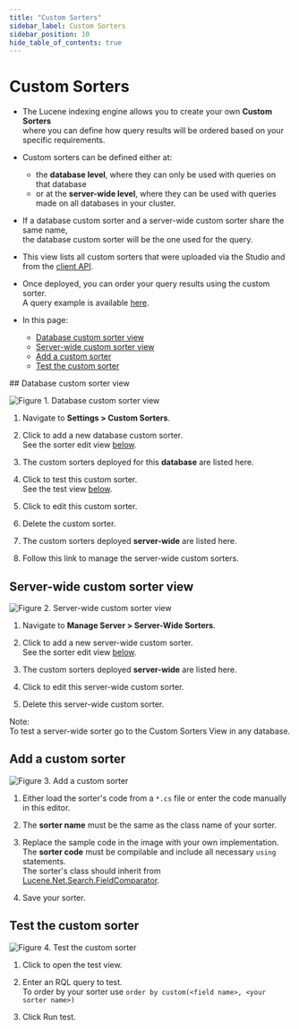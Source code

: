 ```yaml
---
title: "Custom Sorters"
sidebar_label: Custom Sorters
sidebar_position: 10
hide_table_of_contents: true
---
```



# Custom Sorters
<Admonition type="note" title="Note">

* The Lucene indexing engine allows you to create your own __Custom Sorters__  
  where you can define how query results will be ordered based on your specific requirements.

* Custom sorters can be defined either at: 
  * the __database level__, where they can only be used with queries on that database  
  * or at the __server-wide level__, where they can be used with queries made on all databases in your cluster.  

* If a database custom sorter and a server-wide custom sorter share the same name,  
  the database custom sorter will be the one used for the query.  

* This view lists all custom sorters that were uploaded via the Studio 
  and from the [client API](../../../client-api/operations/maintenance/sorters/put-sorter).

* Once deployed, you can order your query results using the custom sorter.  
  A query example is available [here](../../../client-api/session/querying/sort-query-results#custom-sorters).
* In this page:
  * [Database custom sorter view](../../../studio/database/settings/custom-sorters#database-custom-sorter-view)  
  * [Server-wide custom sorter view](../../../studio/database/settings/custom-sorters#server-wide-custom-sorter-view)  
  * [Add a custom sorter](../../../studio/database/settings/custom-sorters#add-a-custom-sorter)  
  * [Test the custom sorter](../../../studio/database/settings/custom-sorters#test-the-custom-sorter)  

</Admonition>
## Database custom sorter view

![Figure 1. Database custom sorter view](./assets/custom-sorter-1.png)

<Admonition type="note" title="Note">

1. Navigate to __Settings &gt; Custom Sorters__.

2. Click to add a new database custom sorter.  
   See the sorter edit view [below](../../../studio/database/settings/custom-sorters#add-a-custom-sorter).  

3. The custom sorters deployed for this __database__ are listed here.

4. Click to test this custom sorter.  
   See the test view [below](../../../studio/database/settings/custom-sorters#test-the-custom-sorter).

5. Click to edit this custom sorter.

6. Delete the custom sorter.

7. The custom sorters deployed __server-wide__ are listed here.
 
8. Follow this link to manage the server-wide custom sorters.
 
</Admonition>



## Server-wide custom sorter view

![Figure 2. Server-wide custom sorter view](./assets/custom-sorter-2.png)

<Admonition type="note" title="Note">

1. Navigate to __Manage Server &gt; Server-Wide Sorters__.

2. Click to add a new server-wide custom sorter.  
   See the sorter edit view [below](../../../studio/database/settings/custom-sorters#add-a-custom-sorter).

3. The custom sorters deployed __server-wide__ are listed here.

4. Click to edit this server-wide custom sorter.

5. Delete this server-wide custom sorter.

</Admonition>

<Admonition type="note" title="Note">

Note:  
To test a server-wide sorter go to the Custom Sorters View in any database.

</Admonition>



## Add a custom sorter

![Figure 3. Add a custom sorter](./assets/custom-sorter-3.png)

<Admonition type="note" title="Note">

1. Either load the sorter's code from a `*.cs` file or enter the code manually in this editor.

2. The __sorter name__ must be the same as the class name of your sorter.

3. Replace the sample code in the image with your own implementation.  
   The __sorter code__ must be compilable and include all necessary `using` statements.  
   The sorter's class should inherit from [Lucene.Net.Search.FieldComparator](https://lucenenet.apache.org/docs/3.0.3/df/d91/class_lucene_1_1_net_1_1_search_1_1_field_comparator.html).  

4. Save your sorter.

</Admonition>



## Test the custom sorter

![Figure 4. Test the custom sorter](./assets/custom-sorter-4.png)

<Admonition type="note" title="Note">

1. Click to open the test view.

2. Enter an RQL query to test.  
   To order by your sorter use `order by custom(<field name>, <your sorter name>)`

3. Click Run test.

</Admonition>



